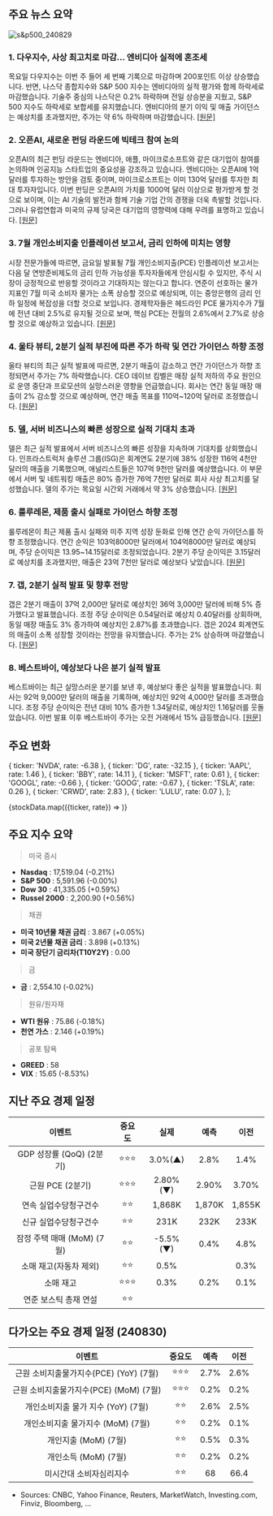 ## 주요 뉴스 요약

![s&p500_240829](/map/240829.png)

### 1. **다우지수, 사상 최고치로 마감… 엔비디아 실적에 혼조세**

목요일 다우지수는 이번 주 들어 세 번째 기록으로 마감하며 200포인트 이상 상승했습니다. 반면, 나스닥 종합지수와 S&P 500 지수는 엔비디아의 실적 평가와 함께 하락세로 마감했습니다. 기술주 중심의 나스닥은 0.2% 하락하며 전일 상승분을 지웠고, S&P 500 지수도 하락세로 보합세를 유지했습니다. 엔비디아의 분기 이익 및 매출 가이던스는 예상치를 초과했지만, 주가는 약 6% 하락하며 마감했습니다. [[원문]](https://finance.yahoo.com/news/stock-market-today-dow-hits-another-record-sp-500-nasdaq-waver-as-investors-shrug-off-nvidia-share-drop-200034322.html)

### 2. **오픈AI, 새로운 펀딩 라운드에 빅테크 참여 논의**

오픈AI의 최근 펀딩 라운드는 엔비디아, 애플, 마이크로소프트와 같은 대기업이 참여를 논의하며 인공지능 스타트업의 중요성을 강조하고 있습니다. 엔비디아는 오픈AI에 1억 달러를 투자하는 방안을 검토 중이며, 마이크로소프트는 이미 130억 달러를 투자한 최대 투자자입니다. 이번 펀딩은 오픈AI의 가치를 1000억 달러 이상으로 평가받게 할 것으로 보이며, 이는 AI 기술의 발전과 함께 기술 기업 간의 경쟁을 더욱 촉발할 것입니다. 그러나 유럽연합과 미국의 규제 당국은 대기업의 영향력에 대해 우려를 표명하고 있습니다. [[원문]](https://www.bloomberg.com/news/articles/2024-08-29/nvidia-has-held-discussions-about-joining-openai-s-funding-round)

### 3. **7월 개인소비지출 인플레이션 보고서, 금리 인하에 미치는 영향**

시장 전문가들에 따르면, 금요일 발표될 7월 개인소비지출(PCE) 인플레이션 보고서는 다음 달 연방준비제도의 금리 인하 가능성을 투자자들에게 안심시킬 수 있지만, 주식 시장이 긍정적으로 반응할 것이라고 기대하지는 않는다고 합니다. 연준이 선호하는 물가 지표인 7월 미국 소비자 물가는 소폭 상승할 것으로 예상되며, 이는 중앙은행의 금리 인하 일정에 복잡성을 더할 것으로 보입니다. 경제학자들은 헤드라인 PCE 물가지수가 7월에 전년 대비 2.5%로 유지될 것으로 보며, 핵심 PCE는 전월의 2.6%에서 2.7%로 상승할 것으로 예상하고 있습니다. [[원문]](https://www.marketwatch.com/story/fridays-pce-inflation-report-heres-how-financial-markets-may-react-72ece0f8?mod=home-page)

### 4. **울타 뷰티, 2분기 실적 부진에 따른 주가 하락 및 연간 가이던스 하향 조정**

울타 뷰티의 최근 실적 발표에 따르면, 2분기 매출이 감소하고 연간 가이던스가 하향 조정되면서 주가는 7% 하락했습니다. CEO 데이브 킴벨은 매장 실적 저하의 주요 원인으로 운영 중단과 프로모션의 실망스러운 영향을 언급했습니다. 회사는 연간 동일 매장 매출이 2% 감소할 것으로 예상하며, 연간 매출 목표를 110억~120억 달러로 조정했습니다. [[원문]](https://www.cnbc.com/2024/08/29/ulta-earnings-q2-2024.html)

### 5. **델, 서버 비즈니스의 빠른 성장으로 실적 기대치 초과**

델은 최근 실적 발표에서 서버 비즈니스의 빠른 성장을 지속하며 기대치를 상회했습니다. 인프라스트럭처 솔루션 그룹(ISG)은 회계연도 2분기에 38% 성장한 116억 4천만 달러의 매출을 기록했으며, 애널리스트들은 107억 9천만 달러를 예상했습니다. 이 부문에서 서버 및 네트워킹 매출은 80% 증가한 76억 7천만 달러로 회사 사상 최고치를 달성했습니다. 델의 주가는 목요일 시간외 거래에서 약 3% 상승했습니다. [[원문]](https://www.marketwatch.com/story/dells-stock-gets-a-boost-as-earnings-show-huge-growth-in-ai-servers-733d2fab)

### 6. **룰루레몬, 제품 출시 실패로 가이던스 하향 조정**

룰루레몬이 최근 제품 출시 실패와 미주 지역 성장 둔화로 인해 연간 순익 가이던스를 하향 조정했습니다. 연간 순익은 103억8000만 달러에서 104억8000만 달러로 예상되며, 주당 순이익은 13.95~14.15달러로 조정되었습니다. 2분기 주당 순이익은 3.15달러로 예상치를 초과했지만, 매출은 23억 7천만 달러로 예상보다 낮았습니다. [[원문]](https://www.cnbc.com/2024/08/29/lululemon-lulu-earnings-q2-2024.html)

### 7. **갭, 2분기 실적 발표 및 향후 전망**

갭은 2분기 매출이 37억 2,000만 달러로 예상치인 36억 3,000만 달러에 비해 5% 증가했다고 발표했습니다. 조정 주당 순이익은 0.54달러로 예상치 0.40달러를 상회하며, 동일 매장 매출도 3% 증가하여 예상치인 2.87%를 초과했습니다. 갭은 2024 회계연도의 매출이 소폭 성장할 것이라는 전망을 유지했습니다. 주가는 2% 상승하며 마감했습니다. [[원문]](https://finance.yahoo.com/news/gap-shares-rise-after-it-resumes-trading-q2-results-show-growing-sales-and-margin-181842843.html)

### 8. **베스트바이, 예상보다 나은 분기 실적 발표**

베스트바이는 최근 실망스러운 분기를 보낸 후, 예상보다 좋은 실적을 발표했습니다. 회사는 92억 9,000만 달러의 매출을 기록하며, 예상치인 92억 4,000만 달러를 초과했습니다. 조정 주당 순이익은 전년 대비 10% 증가한 1.34달러로, 예상치인 1.16달러를 웃돌았습니다. 이번 발표 이후 베스트바이 주가는 오전 거래에서 15% 급등했습니다. [[원문]](https://finance.yahoo.com/news/best-buy-beats-earnings-estimates-as-its-sales-decline-stabilizes-161442236.html)

## 주요 변화

  { ticker: 'NVDA', rate: -6.38 },
  { ticker: 'DG', rate: -32.15 },
  { ticker: 'AAPL', rate: 1.46 },
  { ticker: 'BBY', rate: 14.11 },
  { ticker: 'MSFT', rate: 0.61 },
  { ticker: 'GOOGL', rate: -0.66 },
  { ticker: 'GOOG', rate: -0.67 },
  { ticker: 'TSLA', rate: 0.26 },
  { ticker: 'CRWD', rate: 2.83 },
  { ticker: 'LULU', rate: 0.07 },
];

{stockData.map(({ticker, rate}) => <StockCardMini ticker={ticker} rate={rate}></StockCardMini>)}

## 주요 지수 요약

> 미국 증시

- **Nasdaq** : 17,519.04 (-0.21%)
- **S&P 500** : 5,591.96 (-0.00%)
- **Dow 30** : 41,335.05 (+0.59%)
- **Russel 2000** : 2,200.90 (+0.56%)

> 채권

- **미국 10년물 채권 금리** : 3.867 (+0.05%)
- **미국 2년물 채권 금리** : 3.898 (+0.13%)
- **미국 장단기 금리차(T10Y2Y)** : 0.00

> 금

- **금** : 2,554.10 (-0.02%)

> 원유/원자재

- **WTI 원유** : 75.86 (-0.18%)
- **천연 가스** : 2.146 (+0.19%)

> 공포 탐욕

- **GREED** : 58
- **VIX** : 15.65 (-8.53%)

## 지난 주요 경제 일정

|           이벤트           | 중요도 |   실제   |  예측  |  이전  |
| :------------------------: | :----: | :------: | :----: | :----: |
|  GDP 성장률 (QoQ) (2분기)  | ⭐⭐⭐ | 3.0%(▲)  |  2.8%  |  1.4%  |
|      근원 PCE (2분기)      | ⭐⭐⭐ | 2.80%(▼) | 2.90%  | 3.70%  |
|   연속 실업수당청구건수    |  ⭐⭐  |  1,868K  | 1,870K | 1,855K |
|   신규 실업수당청구건수    |  ⭐⭐  |   231K   |  232K  |  233K  |
| 잠정 주택 매매 (MoM) (7월) |  ⭐⭐  | -5.5%(▼) |  0.4%  |  4.8%  |
|   소매 재고(자동차 제외)   |  ⭐⭐  |   0.5%   |        |  0.3%  |
|         소매 재고          | ⭐⭐⭐ |   0.3%   |  0.2%  |  0.1%  |
|   연준 보스틱 총재 연설    |  ⭐⭐  |          |        |        |

## 다가오는 주요 경제 일정 (240830)

|                 이벤트                 | 중요도 | 예측 | 이전 |
| :------------------------------------: | :----: | :--: | :--: |
| 근원 소비지출물가지수(PCE) (YoY) (7월) | ⭐⭐⭐ | 2.7% | 2.6% |
| 근원 소비지출물가지수(PCE) (MoM) (7월) | ⭐⭐⭐ | 0.2% | 0.2% |
|   개인소비지출 물가 지수 (YoY) (7월)   |  ⭐⭐  | 2.6% | 2.5% |
|   개인소비지출 물가지수 (MoM) (7월)    |  ⭐⭐  | 0.2% | 0.1% |
|          개인지출 (MoM) (7월)          |  ⭐⭐  | 0.5% | 0.3% |
|          개인소득 (MoM) (7월)          |  ⭐⭐  | 0.2% | 0.2% |
|        미시간대 소비자심리지수         |  ⭐⭐  |  68  | 66.4 |

- Sources: CNBC, Yahoo Finance, Reuters, MarketWatch, Investing.com, Finviz, Bloomberg, ...
